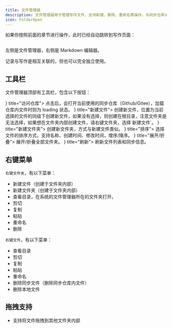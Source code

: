 ```yaml
---
title: 文件管理器
description: 文件管理器用于管理写作文件，支持新建、删除、重命名等操作，与同步仓库关联。
icon: FolderOpen
---
```



如果你按照前面的章节进行操作，此时已经自动跳转到写作页面：

<Image width="0" height="0" src="https://s2.loli.net/2025/05/26/ZQHCG65VeY4Knqb.png" />

左侧是文件管理器，右侧是 Markdown 编辑器。

记录与写作是相互关联的，但也可以完全独立使用。

## 工具栏

文件管理器顶部有工具栏，包含以下按钮：

<Cards>
  <Card icon={<CloudCog />} title="访问仓库">
    点击后，会打开当前使用的同步仓库（Github/Gitee），加载仓库内文件时则为 loading 状态。
  </Card>
  <Card icon={<FilePlus />} title="新建文件">
    创建新文件，位置为当前选择的文件的同级下创建新文件，如果没有选择，则创建在根目录，注意文件夹是无法选择，如果想在文件夹内部创建文件，请右键文件夹，选择`新建文件`。
  </Card>
  <Card icon={<FolderPlus />} title="新建文件夹">
    创建新文件夹，方式与新建文件类似。
  </Card>
  <Card icon={<SortAsc />} title="排序">
    选择文件的排序方式，支持名称、创建时间、修改时间，增序/降序。
  </Card>
  <Card icon={<ChevronsDownUp />} title="展开/折叠">
    展开/折叠全部文件夹。
  </Card>
  <Card icon={<FolderSync />} title="刷新">
    刷新文件列表和同步信息。
  </Card>
</Cards>

## 右键菜单

`右键文件夹`，有以下菜单：

- 新建文件（创建于文件夹内部）
- 新建文件夹（创建于文件夹内部）
- 查看目录，在系统的文件管理器所在的文件夹打开。
- 剪切
- 复制
- 粘贴
- 重命名
- 删除

`右键文件`，有以下菜单：

- 查看目录
- 剪切
- 复制
- 粘贴
- 重命名
- 删除同步文件（删除同步仓库内文件）
- 删除本地文件

## 拖拽支持

- 支持将文件拖拽到其他文件夹内部
